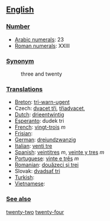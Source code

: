 == [[English]] ==

=== [[Number]] ===

*[[w:Arabic Numerals|Arabic numerals]]: 23
*[[w:Roman numerals|Roman numerals]]: XXIII

=== [[Synonym]] ===
:three and twenty

=== [[Translations]] ===

*[[Breton]]: [[tri-warn-ugent]]
*Czech: [[dvacet tři]],  [[třiadvacet]],  
*[[Dutch]]: [[drieentwintig]]
*[[Esperanto]]: dudek tri
*[[French]]: [[vingt-trois]] ''m''
*[[Frisian]]:
*[[German]]: [[dreiundzwanzig]]
*[[Italian]]: [[venti tre]]
*[[Spanish]]: [[veintitres]] ''m'', [[veinte y tres]] ''m''
*[[Portuguese]]: [[vinte e três]] ''m''
*[[Romanian]]: [[douăzeci şi trei]]
*Slovak: [[dvadsať tri]] 
*[[Turkish]]:
*[[Vietnamese]]:
 
=== [[See also]] ===

[[twenty-two]] [[twenty-four]]